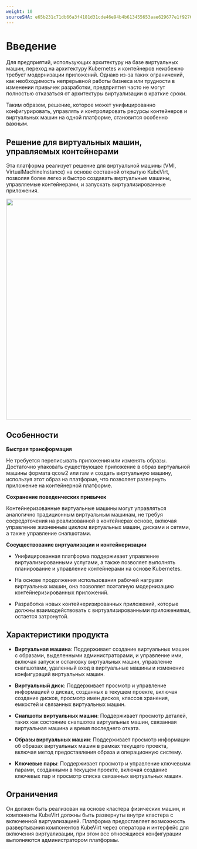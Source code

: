```yaml
---
weight: 10
sourceSHA: e65b231c71db66a3f4181d31cde46e94b4b613455653aae629677e1f9276edde
---
```


# Введение

Для предприятий, использующих архитектуру на базе виртуальных машин, переход на архитектуру Kubernetes и контейнеров неизбежно требует модернизации приложений. Однако из-за таких ограничений, как необходимость непрерывной работы бизнеса или трудности в изменении привычек разработки, предприятия часто не могут полностью отказаться от архитектуры виртуализации в краткие сроки.

Таким образом, решение, которое может унифицированно конфигурировать, управлять и контролировать ресурсы контейнеров и виртуальных машин на одной платформе, становится особенно важным.

## Решение для виртуальных машин, управляемых контейнерами

Эта платформа реализует решение для виртуальной машины (VMI, VirtualMachineInstance) на основе составной открытую KubeVirt, позволяя более легко и быстро создавать виртуальные машины, управляемые контейнерами, и запускать виртуализированные приложения.

<img src="../../../../en/virtualization/virtualization/overview/assets/containers_vm.png" width="600" />

## Особенности

**Быстрая трансформация**

Не требуется переписывать приложения или изменять образы. Достаточно упаковать существующее приложение в образ виртуальной машины формата qcow2 или raw и создать виртуальную машину, используя этот образ на платформе, что позволяет развернуть приложение на контейнерной платформе.

**Сохранение поведенческих привычек**

Контейнеризованные виртуальные машины могут управляться аналогично традиционным виртуальным машинам, не требуя сосредоточения на реализованной в контейнерах основе, включая управление жизненным циклом виртуальных машин, дисками и сетями, а также управление снапшотами.

**Сосуществование виртуализации и контейнеризации**

- Унифицированная платформа поддерживает управление виртуализированными услугами, а также позволяет выполнять планирование и управление контейнерами на основе Kubernetes.

- На основе продолжения использования рабочей нагрузки виртуальных машин, она позволяет поэтапную модернизацию контейнеризированных приложений.

- Разработка новых контейнеризированных приложений, которые должны взаимодействовать с виртуализированными приложениями, остается затронутой.

## Характеристики продукта

- **Виртуальная машина**: Поддерживает создание виртуальных машин с образами, выделенными администраторами, и управление ими, включая запуск и остановку виртуальных машин, управление снапшотами, удаленный вход в виртуальные машины и изменение конфигураций виртуальных машин.

- **Виртуальный диск**: Поддерживает просмотр и управление информацией о дисках, созданных в текущем проекте, включая создание дисков, просмотр имен дисков, классов хранения, емкостей и связанных виртуальных машин.

- **Снапшоты виртуальных машин**: Поддерживает просмотр деталей, таких как состояние снапшотов виртуальных машин, связанная виртуальная машина и время последнего отката.

- **Образы виртуальных машин**: Поддерживает просмотр информации об образах виртуальных машин в рамках текущего проекта, включая метод предоставления образа и операционную систему.

- **Ключевые пары**: Поддерживает просмотр и управление ключевыми парами, созданными в текущем проекте, включая создание ключевых пар и просмотр списка связанных виртуальных машин.

## Ограничения

Он должен быть реализован на основе кластера физических машин, и компоненты KubeVirt должны быть развернуты внутри кластера с включенной виртуализацией. Платформа предоставляет возможность развертывания компонентов KubeVirt через оператора и интерфейс для включения виртуализации, при этом все относящиеся конфигурации выполняются администратором платформы.
